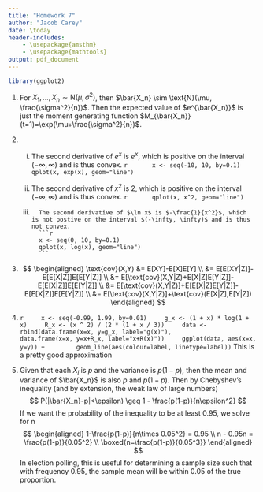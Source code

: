 ```yaml
---
title: "Homework 7"
author: "Jacob Carey"
date: \today
header-includes:
    - \usepackage{amsthm}
    - \usepackage{mathtools}
output: pdf_document
---
```


```r
library(ggplot2)
```

1. For $X_1, ..., X_n \sim \text{N}(\mu, \sigma^2)$, then $\bar{X_n} \sim \text{N}(\mu, \frac{\sigma^2}{n})$. Then the expected value of $e^{\bar{X_n}}$ is just the moment generating function $M_{\bar{X_n}}(t=1)=\exp(\mu+\frac{\sigma^2}{n})$.

2.
    (i)
        The second derivative of $e^x$ is $e^x$, which is positive on the interval $(-\infty, \infty)$ and is thus convex.
        ```r
        x <- seq(-10, 10, by=0.1)
        qplot(x, exp(x), geom="line")
        ```

    (ii)
        The second derivative of $x^2$ is $2$, which is positive on the interval $(-\infty, \infty)$ and is thus convex.
        ```r
        qplot(x, x^2, geom="line")
        ```

    (iii)
        The second derivative of $\ln x$ is $-\frac{1}{x^2}$, which is not postive on the interval $(-\infty, \infty)$ and is thus not convex.
        ```r
        x <- seq(0, 10, by=0.1)
        qplot(x, log(x), geom="line")
        ```

3. 
    $$
    \begin{aligned}
    \text{cov}(X,Y) &= E[XY]-E[X]E[Y] \\
    &= E[E[XY|Z]]-E[E[X|Z]]E[E[Y|Z]] \\
    &= E[\text{cov}(X,Y|Z)+E[X|Z]E[Y|Z]]-E[E[X|Z]]E[E[Y|Z]] \\
    &= E[\text{cov}(X,Y|Z)]+E[E[X|Z]E[Y|Z]]-E[E[X|Z]]E[E[Y|Z]] \\
    &= E[\text{cov}(X,Y|Z)]+\text{cov}(E[X|Z],E[Y|Z])
    \end{aligned}
    $$

4.
    ```r
    x <- seq(-0.99, 1.99, by=0.01)
    g_x <- (1 + x) * log(1 + x)
    R_x <- (x ^ 2) / (2 * (1 + x / 3))
    data <- rbind(data.frame(x=x, y=g_x, label="g(x)"),
                  data.frame(x=x, y=x+R_x, label="x+R(x)"))
    ggplot(data, aes(x=x, y=y)) +
        geom_line(aes(colour=label, linetype=label))
    ```
    This is a pretty good approximation

5. Given that each $X_i$ is $p$ and the variance is $p(1-p)$, then the mean and variance of $\bar{X_n}$ is also $p$ and $p(1-p)$. Then by Chebyshev's inequality (and by extension, the weak law  of large numbers)
   $$
   P(|\bar{X_n}-p|<\epsilon) \geq 1 - \frac{p(1-p)}{n\epsilon^2}
   $$
   If we want the probability of the inequality to be at least 0.95, we solve for n
   $$
   \begin{aligned}
   1-\frac{p(1-p)}{n\times 0.05^2} = 0.95 \\
   n - 0.95n = \frac{p(1-p)}{0.05^2} \\
   \boxed{n=\frac{p(1-p)}{0.05^3}}
   \end{aligned}
   $$
   In election polling, this is useful for determining a sample size such that with frequency 0.95, the sample mean will be within $0.05$ of the true proportion.

